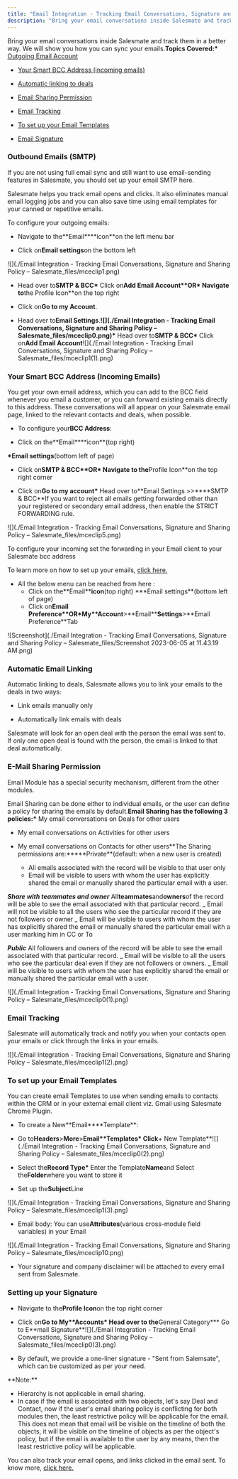 ```yaml
---
title: "Email Integration - Tracking Email Conversations, Signature and Sharing Policy"
description: "Bring your email conversations inside Salesmate and track them in a better way. We will show you how you can sync your emails.**Topics Covered:*** [..."
---
```


Bring your email conversations inside Salesmate and track them in a better way. We will show you how you can sync your emails.**Topics Covered:\*** [Outgoing Email Account](https://support.salesmate.io/hc/en-us/articles/115000666685-Email-Integration-Tracking-Email-Conversations-Signature-and-Sharing-Policy#A.)

- [Your Smart BCC Address (incoming emails)](https://support.salesmate.io/hc/en-us/articles/115000666685-Email-Integration-Tracking-Email-Conversations-Signature-and-Sharing-Policy#B.)

- [Automatic linking to deals](https://support.salesmate.io/hc/en-us/articles/115000666685-Email-Integration-Tracking-Email-Conversations-Signature-and-Sharing-Policy#C.)

- [Email Sharing Permission](https://support.salesmate.io/hc/en-us/articles/115000666685-Email-Integration-Tracking-Email-Conversations-Signature-and-Sharing-Policy#D.)

- [Email Tracking](https://support.salesmate.io/hc/en-us/articles/115000666685-Email-Integration-Tracking-Email-Conversations-Signature-and-Sharing-Policy#E.)

- [To set up your Email Templates](https://support.salesmate.io/hc/en-us/articles/115000666685-Email-Integration-Tracking-Email-Conversations-Signature-and-Sharing-Policy#F.)

- [Email Signature](https://support.salesmate.io/hc/en-us/articles/115000666685-Email-Integration-Tracking-Email-Conversations-Signature-and-Sharing-Policy#G.)

### Outbound Emails (SMTP)

If you are not using full email sync and still want to use email-sending features in Salesmate, you should set up your email SMTP here.

Salesmate helps you track email opens and clicks. It also eliminates manual email logging jobs and you can also save time using email templates for your canned or repetitive emails.

To configure your outgoing emails:

- Navigate to the**Email\*\***icon\*\*on the left menu bar

- Click on**Email settings**on the bottom left

![](./Email Integration - Tracking Email Conversations, Signature and Sharing Policy – Salesmate_files/mceclip1.png)

- Head over to**SMTP & BCC\*** Click on**Add Email Account\*\***OR**\* Navigate to**the Profile Icon\*\*on the top right

- Click on**Go to my Account**.

- Head over to**Email Settings**.**![](./Email Integration - Tracking Email Conversations, Signature and Sharing Policy – Salesmate_files/mceclip0.png)\*** Head over to**SMTP & BCC\*** Click on**Add Email Account**![](./Email Integration - Tracking Email Conversations, Signature and Sharing Policy – Salesmate_files/mceclip1(1).png)

### Your Smart BCC Address (Incoming Emails)

You get your own email address, which you can add to the BCC field whenever you email a customer, or you can forward existing emails directly to this address. These conversations will all appear on your Salesmate email page, linked to the relevant contacts and deals, when possible.

- To configure your**BCC Address**:

- Click on the**Email\*\***icon\*\*(top right)

**\*Email settings**(bottom left of page)

- Click on**SMTP & BCC\*\***OR**\* Navigate to the**Profile Icon\*\*on the top right corner

- Click on**Go to my account\*** Head over to**Email Settings >>\*\***SMTP & BCC\*\*If you want to reject all emails getting forwarded other than your registered or secondary email address, then enable the STRICT FORWARDING rule.

![](./Email Integration - Tracking Email Conversations, Signature and Sharing Policy – Salesmate_files/mceclip5.png)

To configure your incoming set the forwarding in your Email client to your Salesmate bcc address

To learn more on how to set up your emails, [click here.](https://support.salesmate.io/knowledge/articles/214088269/)

- All the below menu can be reached from here :
  - Click on the**Email\*\***icon**(top right) \***Email settings\*\*(bottom left of page)
  - Click on**Email Preference\*\***OR**\***My\***\*Account**>**Email\*\***Settings**>**Email Preference\*\*Tab

![Screenshot](./Email Integration - Tracking Email Conversations, Signature and Sharing Policy – Salesmate_files/Screenshot 2023-06-05 at 11.43.19 AM.png)

### Automatic Email Linking

Automatic linking to deals, Salesmate allows you to link your emails to the deals in two ways:

- Link emails manually only

- Automatically link emails with deals

Salesmate will look for an open deal with the person the email was sent to. If only one open deal is found with the person, the email is linked to that deal automatically.

### E-Mail Sharing Permission

Email Module has a special security mechanism, different from the other modules.

Email Sharing can be done either to individual emails, or the user can define a policy for sharing the emails by default.**Email Sharing has the following 3 policies:\*** My email conversations on Deals for other users

- My email conversations on Activities for other users

- My email conversations on Contacts for other users**The Sharing permissions are:\*\*\***Private\*\*(default: when a new user is created)
  - All emails associated with the record will be visible to that user only
  - Email will be visible to users with whom the user has explicitly shared the email or manually shared the particular email with a user.

**_Share with teammates and owner_** All**teammates**and**owners**of the record will be able to see the email associated with that particular record.
_ Email will not be visible to all the users who see the particular record if they are not followers or owner
_ Email will be visible to users with whom the user has explicitly shared the email or manually shared the particular email with a user marking him in CC or To

**_Public_** All followers and owners of the record will be able to see the email associated with that particular record.
_ Email will be visible to all the users who see the particular deal even if they are not followers or owners.
_ Email will be visible to users with whom the user has explicitly shared the email or manually shared the particular email with a user.

![](./Email Integration - Tracking Email Conversations, Signature and Sharing Policy – Salesmate_files/mceclip0(1).png)

### Email Tracking

Salesmate will automatically track and notify you when your contacts open your emails or click through the links in your emails.

![](./Email Integration - Tracking Email Conversations, Signature and Sharing Policy – Salesmate_files/mceclip1(2).png)

### To set up your Email Templates

You can create email Templates to use when sending emails to contacts within the CRM or in your external email client viz. Gmail using Salesmate Chrome Plugin.

- To create a New**Email\*\***Template\*\*:

- Go to**Headers**>**More**>**Email\*\***Templates**\* Click**\+ New Template\*\*![](./Email Integration - Tracking Email Conversations, Signature and Sharing Policy – Salesmate_files/mceclip0(2).png)

- Select the**Record Type\*** Enter the Template**Name**and Select the**Folder**where you want to store it

- Set up the**Subject**Line

![](./Email Integration - Tracking Email Conversations, Signature and Sharing Policy – Salesmate_files/mceclip1(3).png)

- Email body: You can use**Attributes**(various cross-module field variables) in your Email

![](./Email Integration - Tracking Email Conversations, Signature and Sharing Policy – Salesmate_files/mceclip10.png)

- Your signature and company disclaimer will be attached to every email sent from Salesmate.

### Setting up your Signature

- Navigate to the**Profile Icon**on the top right corner

- Click on**Go to My\*\***Accounts**\* Head over to the**General Category**\* Go to E**mail Signature\*\*![](./Email Integration - Tracking Email Conversations, Signature and Sharing Policy – Salesmate_files/mceclip0(3).png)

- By default, we provide a one-liner signature - "Sent from Salemsate", which can be customized as per your need.

<Note>
**Note:**

- Hierarchy is not applicable in email sharing.
- In case if the email is associated with two objects, let's say Deal and Contact, now if the user's email sharing policy is conflicting for both modules then, the least restrictive policy will be applicable for the email. This does not mean that email will be visible on the timeline of both the objects, it will be visible on the timeline of objects as per the object's policy, but if the email is available to the user by any means, then the least restrictive policy will be applicable.

</Note>

You can also track your email opens, and links clicked in the email sent. To know more, [click here.](https://support.salesmate.io/knowledge/articles/115000147149/)
